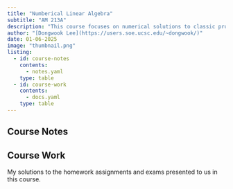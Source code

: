 ```yaml
---
title: "Numberical Linear Algebra"
subtitle: "AM 213A"
description: "This course focuses on numerical solutions to classic problems of linear algebra, providing students with comprehensive training in fundamental computational techniques and their practical implementation. Topics covered include matrix factorizations such as LU, Cholesky, and QR decompositions; iterative methods for solving linear equation systems; least squares methods, power methods, and QR algorithms for eigenvalue problems; and analysis of conditioning and stability in numerical algorithms. Students will gain hands-on experience implementing numerical algorithms from scratch to solve engineering and scientific problems, with emphasis on developing and coding their own algorithmic solutions rather than relying on existing linear algebra libraries. The course aims to master essential numerical methods for numerical linear algebra while building practical programming skills through algorithm development and implementation. Basic knowledge of mathematical linear algebra is assumed as a prerequisite. This class will use Fortran 90 (or above) or C as the programming language."
author: "[Dongwook Lee](https://users.soe.ucsc.edu/~dongwook/)"
date: 01-06-2025
image: "thumbnail.png"
listing:
  - id: course-notes
    contents:
      - notes.yaml
    type: table
  - id: course-work
    contents:
      - docs.yaml
    type: table
---
```


## Course Notes

:::{#course-notes}
:::

## Course Work

My solutions to the homework assignments and exams presented to us in this course.

:::{#course-work}
:::
